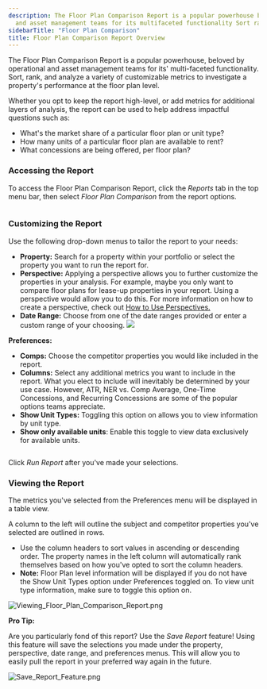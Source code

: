 ```yaml
---
description: The Floor Plan Comparison Report is a popular powerhouse beloved by operational
  and asset management teams for its multifaceted functionality Sort rank and a...
sidebarTitle: "Floor Plan Comparison"
title: Floor Plan Comparison Report Overview
---
```


The Floor Plan Comparison Report is a popular powerhouse, beloved by operational and asset management teams for its' multi-faceted functionality. Sort, rank, and analyze a variety of customizable metrics to investigate a property's performance at the floor plan level.


Whether you opt to keep the report high-level, or add metrics for additional layers of analysis, the report can be used to help address impactful questions such as:


* What's the market share of a particular floor plan or unit type?
* How many units of a particular floor plan are available to rent?
* What concessions are being offered, per floor plan?


### Accessing the Report


To access the Floor Plan Comparison Report, click the *Reports* tab in the top menu bar, then select *Floor Plan Comparison* from the report options. 


<Frame caption="Overview of customizable report options for property and research data.">
  <img src="/images/radix/f387ba8a59f910c38b77fa8364e803d4084856c2.png" alt="" />
</Frame>


### Customizing the Report


Use the following drop-down menus to tailor the report to your needs:


* **Property:** Search for a property within your portfolio or select the property you want to run the report for.
* **Perspective:** Applying a perspective allows you to further customize the properties in your analysis. For example, maybe you only want to compare floor plans for lease-up properties in your report. Using a perspective would allow you to do this. For more information on how to create a perspective, check out [How to Use Perspectives.](kb://article/zendesk:radix:7313516628749)
* **Date Range:** Choose from one of the date ranges provided or enter a custom range of your choosing. ![](/images/radix/b29deb236e31820f1f8989d1c2eaedae34464aed.png)


**Preferences:**


* **Comps:** Choose the competitor properties you would like included in the report.
* **Columns:** Select any additional metrics you want to include in the report. What you elect to include will inevitably be determined by your use case. However, ATR, NER vs. Comp Average, One-Time Concessions, and Recurring Concessions are some of the popular options teams appreciate.
* **Show Unit Types:** Toggling this option on allows you to view information by unit type.
* **Show only available units**: Enable this toggle to view data exclusively for available units.


<Frame caption="Preferences menu for customizing report settings, including comps and columns.">
  <img src="/images/radix/ae7ee0263f70c9c580d072b10cda685a5d0f9db1.png" alt="" />
</Frame>


Click *Run Report* after you've made your selections.  


### Viewing the Report


The metrics you've selected from the Preferences menu will be displayed in a table view.


A column to the left will outline the subject and competitor properties you've selected are outlined in rows.


* Use the column headers to sort values in ascending or descending order. The property names in the left column will automatically rank themselves based on how you've opted to sort the column headers.
* **Note:** Floor Plan level information will be displayed if you do not have the Show Unit Types option under Preferences toggled on. To view unit type information, make sure to toggle this option on.


<Frame caption="Table comparing floor plans of various properties, including unit counts, rental rates, and averages.">
  <img src="/images/radix/e7491266ded48b9eef8bb371aacd73df3f21db50.png" alt="Viewing_Floor_Plan_Comparison_Report.png" />
</Frame>



**Pro Tip:**


Are you particularly fond of this report? Use the *Save Report* feature! Using this feature will save the selections you made under the property, perspective, date range, and preferences menus. This will allow you to easily pull the report in your preferred way again in the future.  



<Frame caption="Save and Preferences options in the report interface.">
  <img src="/images/radix/21d2d3356c4c7b186431d5ec91a0919c00602073.png" alt="Save_Report_Feature.png" />
</Frame>